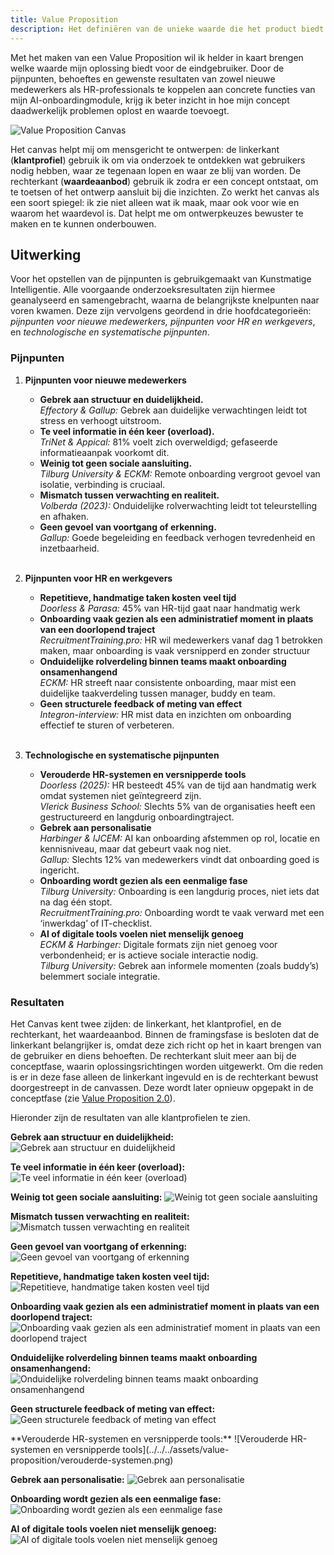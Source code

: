 ```yaml
---
title: Value Proposition
description: Het definiëren van de unieke waarde die het product biedt aan gebruikers
---
```



Met het maken van een Value Proposition wil ik helder in kaart brengen welke
waarde mijn oplossing biedt voor de eindgebruiker. Door de pijnpunten, behoeftes
en gewenste resultaten van zowel nieuwe medewerkers als HR-professionals te
koppelen aan concrete functies van mijn AI-onboardingmodule, krijg ik beter
inzicht in hoe mijn concept daadwerkelijk problemen oplost en waarde toevoegt.

![Value Proposition Canvas](../../../assets/value-proposition/vptemplate.png)

Het canvas helpt mij om mensgericht te ontwerpen: de linkerkant (**klantprofiel**)
gebruik ik om via onderzoek te ontdekken wat gebruikers nodig hebben, waar ze
tegenaan lopen en waar ze blij van worden. De rechterkant (**waardeaanbod**)
gebruik ik zodra er een concept ontstaat, om te toetsen of het ontwerp aansluit
bij die inzichten. Zo werkt het canvas als een soort spiegel: ik zie niet alleen
wat ik maak, maar ook voor wie en waarom het waardevol is. Dat helpt me om
ontwerpkeuzes bewuster te maken en te kunnen onderbouwen.

## Uitwerking

Voor het opstellen van de pijnpunten is gebruikgemaakt van Kunstmatige Intelligentie.
Alle voorgaande onderzoeksresultaten zijn hiermee geanalyseerd en samengebracht,
waarna de belangrijkste knelpunten naar voren kwamen. Deze zijn vervolgens geordend
in drie hoofdcategorieën: _pijnpunten voor nieuwe medewerkers, pijnpunten voor HR en
werkgevers_, en _technologische en systematische pijnpunten_.

### Pijnpunten

<Steps>

1. **Pijnpunten voor nieuwe medewerkers**

   - **Gebrek aan structuur en duidelijkheid.**
     <br />
     _Effectory & Gallup:_ Gebrek aan duidelijke verwachtingen leidt tot stress en
     verhoogt uitstroom.
   - **Te veel informatie in één keer (overload).**
     <br />
     _TriNet & Appical:_ 81% voelt zich overweldigd; gefaseerde informatieaanpak
     voorkomt dit.
   - **Weinig tot geen sociale aansluiting.**
     <br />
     _Tilburg University & ECKM:_ Remote onboarding vergroot gevoel van isolatie,
     verbinding is cruciaal.
   - **Mismatch tussen verwachting en realiteit.**
     <br />
     _Volberda (2023):_ Onduidelijke rolverwachting leidt tot teleurstelling en afhaken.
   - **Geen gevoel van voortgang of erkenning.**
     <br />
     _Gallup:_ Goede begeleiding en feedback verhogen tevredenheid en inzetbaarheid.
     <br /> <br />

2. **Pijnpunten voor HR en werkgevers**

   - **Repetitieve, handmatige taken kosten veel tijd**
     <br />
     _Doorless & Parasa:_ 45% van HR-tijd gaat naar handmatig werk
   - **Onboarding vaak gezien als een administratief moment in plaats van een doorlopend traject**
     <br />
     _RecruitmentTraining.pro:_ HR wil medewerkers vanaf dag 1 betrokken maken, maar
     onboarding is vaak versnipperd en zonder structuur
   - **Onduidelijke rolverdeling binnen teams maakt onboarding onsamenhangend**
     <br />
     _ECKM:_ HR streeft naar consistente onboarding, maar mist een duidelijke taakverdeling
     tussen manager, buddy en team.
   - **Geen structurele feedback of meting van effect**
     <br />
     _Integron-interview:_ HR mist data en inzichten om onboarding effectief te sturen
     of verbeteren.
     <br /> <br />

3. **Technologische en systematische pijnpunten**

   - **Verouderde HR-systemen en versnipperde tools**
     <br />
     _Doorless (2025):_ HR besteedt 45% van de tijd aan handmatig werk omdat systemen
     niet geïntegreerd zijn.
     <br />
     _Vlerick Business School:_ Slechts 5% van de organisaties heeft een gestructureerd
     en langdurig onboardingtraject.
   - **Gebrek aan personalisatie**
     <br />
     _Harbinger & IJCEM:_ AI kan onboarding afstemmen op rol, locatie en kennisniveau,
     maar dat gebeurt vaak nog niet.
     <br />
     _Gallup:_ Slechts 12% van medewerkers vindt dat onboarding goed is ingericht.
   - **Onboarding wordt gezien als een eenmalige fase**
     <br />
     _Tilburg University:_ Onboarding is een langdurig proces, niet iets dat na dag
     één stopt.
     <br />
     _RecruitmentTraining.pro:_ Onboarding wordt te vaak verward met een ‘inwerkdag’
     of IT-checklist.
   - **AI of digitale tools voelen niet menselijk genoeg**
     <br />
     _ECKM & Harbinger:_ Digitale formats zijn niet genoeg voor verbondenheid; er
     is actieve sociale interactie nodig.
     <br />
     _Tilburg University:_ Gebrek aan informele momenten (zoals buddy’s) belemmert
     sociale integratie.

</Steps>

### Resultaten

Het Canvas kent twee zijden: de linkerkant, het klantprofiel, en de rechterkant,
het waardeaanbod. Binnen de framingsfase is besloten dat de linkerkant belangrijker
is, omdat deze zich richt op het in kaart brengen van de gebruiker en diens
behoeften. De rechterkant sluit meer aan bij de conceptfase, waarin
oplossingsrichtingen worden uitgewerkt. Om die reden is er in deze fase alleen de
linkerkant ingevuld en is de rechterkant bewust doorgestreept in de canvassen.
Deze wordt later opnieuw opgepakt in de conceptfase (zie [Value Proposition 2.0](/framing/value-proposition-2.0/)).

Hieronder zijn de resultaten van alle klantprofielen te zien.

<Tabs>
<TabItem label="Nieuwe medewerkers">

**Gebrek aan structuur en duidelijkheid:**
![Gebrek aan structuur en duidelijkheid](../../../assets/value-proposition/gebrek-structuur-duidelijkheid.png)

**Te veel informatie in één keer (overload):**
![Te veel informatie in één keer (overload)](../../../assets/value-proposition/te-veel-info.png)

**Weinig tot geen sociale aansluiting:**
![Weinig tot geen sociale aansluiting](../../../assets/value-proposition/remote-werken.png)

**Mismatch tussen verwachting en realiteit:**
![Mismatch tussen verwachting en realiteit](../../../assets/value-proposition/mismatch-verwachting-realiteit.png)

**Geen gevoel van voortgang of erkenning:**
![Geen gevoel van voortgang of erkenning](../../../assets/value-proposition/geen-voortganggevoel.png)

</TabItem>
<TabItem label="HR en werkgevers">

**Repetitieve, handmatige taken kosten veel tijd:**
![Repetitieve, handmatige taken kosten veel tijd](../../../assets/value-proposition/repetitieve-taken.png)

**Onboarding vaak gezien als een administratief moment in plaats van een doorlopend traject:**  
![Onboarding vaak gezien als een administratief moment in plaats van een doorlopend traject](../../../assets/value-proposition/administratief-moment.png)

**Onduidelijke rolverdeling binnen teams maakt onboarding onsamenhangend:**
![Onduidelijke rolverdeling binnen teams maakt onboarding onsamenhangend](../../../assets/value-proposition/onduidelijke-rolverdeling.png)

**Geen structurele feedback of meting van effect:**
![Geen structurele feedback of meting van effect](../../../assets/value-proposition/geen-goede-feedback.png)

</TabItem>
<TabItem label="Tech en systematiek">
**Verouderde HR-systemen en versnipperde tools:**
![Verouderde HR-systemen en versnipperde tools](../../../assets/value-proposition/verouderde-systemen.png)

**Gebrek aan personalisatie:**
![Gebrek aan personalisatie](../../../assets/value-proposition/gebrek-aan-personalisatie.png)

**Onboarding wordt gezien als een eenmalige fase:**
![Onboarding wordt gezien als een eenmalige fase](../../../assets/value-proposition/eenmalige-fase.png)

**AI of digitale tools voelen niet menselijk genoeg:**
![AI of digitale tools voelen niet menselijk genoeg](../../../assets/value-proposition/niet-menselijk.png)

</TabItem>
</Tabs>
